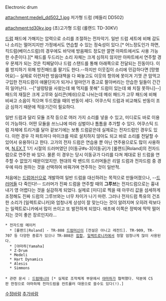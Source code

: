 Electronic drum

attachment:medeli_dd502_1.jpg
저가형 드럼 (메들리 DD502)

attachment:td30kv.jpg
(초)고가형 드럼 (롤랜드 TD-30KV)

[[드럼]] 패드에 가해지는 압력으로 소리를 조절하는 전자악기. 일반 드럼 세트에 비해 감도나 소리는 떨어지지만 가정에서도 연습할 수 있는 정숙성이 있다.[* 어느정도인가 하면, 킥드럼(베이스드럼)의 경우에도 바닥에 방음패드 정도만 깔면 아파트에서도 사용 가능한 수준이다.][* 패드를 두드리는 소리 자체는 크게 심하지 않지만 아파트에서 연주할 경우 문제가 되는 것은 킥페달이나 드럼 스탠드를 통해 아래쪽으로 전달되는 진동이다. 이를 방지하기 위해 방진패드를 팔기도 한다.--하지만 이웃집이 소리에 민감하다면 [망했어요]-- 실제로 이런저런 방음대책을 다 짜놓고도 이웃의 항의에 못이겨 기껏 큰 맘먹고 구입한 전자드럼이 애물단지가 되거나 얼마안가 중고로 팔아버리는 안습한 일들이 간간히 일어난다. --["설렁탕을 사왔는데 왜 먹지를 못해" 드럼이 있는데 왜 치질 못하니]--] 패드의 재질은 크게 고무와 실리콘(메쉬)으로 나뉘는데 메쉬 패드가 고무 패드에 비해 비싸고 소음이 적으며 두드렸을 때의 반동이 세다. 어쿠스틱 드럼과 비교해도 반동이 조금 심하기 때문에 적응기간이 필요하다. 

일반 드럼과 달리 모듈 조작 등으로 여러 가지 소리를 넣을 수 있고, 미디로도 바로 이용이 가능하다. 어떤 모듈을 쓰느냐에 따라 심벌이나 톰톰을 추가할 수 있다. 어쿠스틱 드럼 자체에 트리거를 달아 겉보기에는 보통 드럼같은데 실제로는 전자드럼인 경우도 있다. 이런 경우 각 파트마다 마이크를 따로 설치하지 않아도 되고 바로 소리를 전달할 수 있어서 유용하다고 한다. 고가의 전자 드럼은 연습용 뿐 아닌 연주용으로도 많이 사용하며, [[N.EX.T]] 1기 시절의 드러머였던 [이동규#s-3|이동규]가 [롤랜드|Roland]의 전자드럼으로 연주한 바 있다. 물론 이 경우는 당시 이동규가 다리를 다쳐 제대로 된 드럼을 연주할 수 없었기 때문이었지만. 현대의 락 밴드의 드러머들은 리얼 드럼과 전자드럼 중 경우에 따라 원하는 것을 선택하여 바꿔가며 연주하는 것이 일반적. 

처음에는 [[드럼머신]]으로 개발하여 일반 드럼을 대신하려는 목적으로 만들어졌으나, --[[드러머]]들 다 죽인다!-- 드러머가 진짜 드럼을 연주할 때의 '''그루브'''는 전자드럼으로는 흉내내기 영 어렵다는 것을 실감하게 되었다. 실제로 [미디]로 찍을 때 아무리 값을 섬세하게 조정해도 진짜 드럼의 그루브와는 너무 차이가 나기 마련. 그러나 전자드럼 특유의 건조한 소리가 [일렉트로니카]와 엄청나게 상성이 잘 맞는다는 것이 알려지며 오히려 락보다는 일렉트로니카에서 많이 쓰이고 또 발전하게 되었다. 애초에 이쪽은 정박에 딱딱 떨어지는 것이 좋은 장르인지라... 

 * 전자드럼 메이커
   * [롤랜드|Roland] - TR-808 [[드럼머신]]이 [전설은 아니고 레전드]. TR-909, TR-707 등 다양한 종류가 있으나 TR-808은 [[힙합]], [[일렉트로니카]]에서 정말 엄청나게 많이 사용된다.
   * [야마하|Yamaha]
   * Z-Drum
   * Medeli
   * Hart Dynamics
   * Alesis
   * Simmons
 
 * 관련 문서 : [[드럼매니아]] [* 실제로 조작체계 부문에서 [[야마하]]가 협력했다. 덕분에 CS판 한정으로 야마하제 전자드럼을 컨트롤러 대용으로 쓸수도 있다(!).]

[[수정바람]] [[추가바람]]
